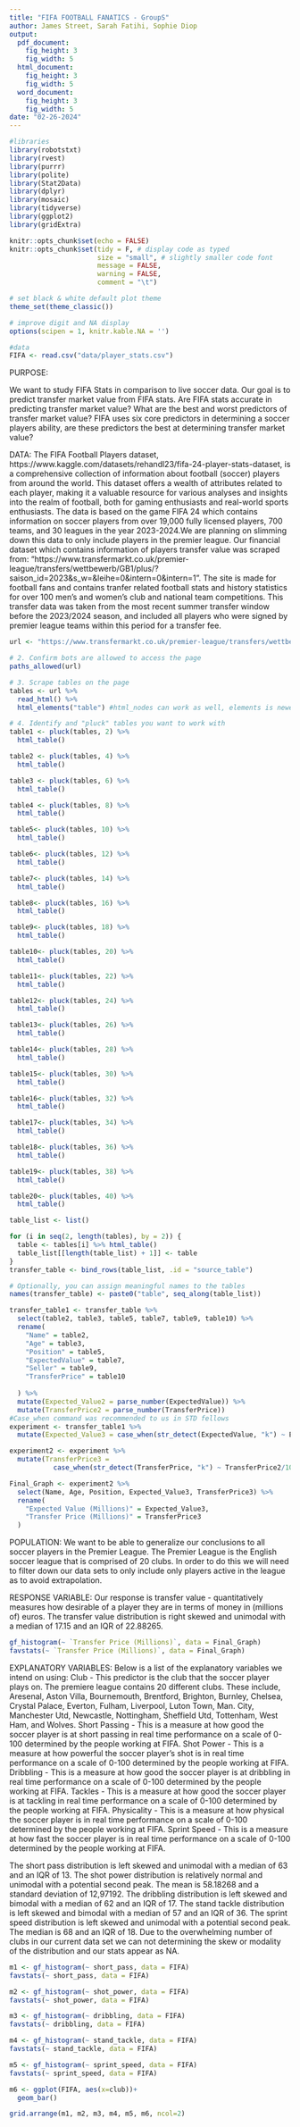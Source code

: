 ```yaml
---
title: "FIFA FOOTBALL FANATICS - GroupS"
author: James Street, Sarah Fatihi, Sophie Diop
output:
  pdf_document:
    fig_height: 3
    fig_width: 5
  html_document:
    fig_height: 3
    fig_width: 5
  word_document:
    fig_height: 3
    fig_width: 5
date: "02-26-2024"
---
```


```r
#libraries
library(robotstxt)
library(rvest)
library(purrr)
library(polite)
library(Stat2Data)
library(dplyr)
library(mosaic)
library(tidyverse)
library(ggplot2)
library(gridExtra)

knitr::opts_chunk$set(echo = FALSE)
knitr::opts_chunk$set(tidy = F, # display code as typed
                      size = "small", # slightly smaller code font
                      message = FALSE,
                      warning = FALSE,
                      comment = "\t") 

# set black & white default plot theme
theme_set(theme_classic())

# improve digit and NA display 
options(scipen = 1, knitr.kable.NA = '')

#data
FIFA <- read.csv("data/player_stats.csv")
```

PURPOSE: 

We want to study FIFA Stats in comparison to live soccer data. Our goal is to predict transfer market value from FIFA stats. Are FIFA stats accurate in predicting transfer market value? What are the best and worst predictors of transfer market value? FIFA uses six core predictors in determining a soccer players ability, are these predictors the best at determining transfer market value?

DATA: The FIFA Football Players dataset, https://www.kaggle.com/datasets/rehandl23/fifa-24-player-stats-dataset, is a comprehensive collection of information about football (soccer) players from around the world. This dataset offers a wealth of attributes related to each player, making it a valuable resource for various analyses and insights into the realm of football, both for gaming enthusiasts and real-world sports enthusiasts. The data is based on the game FIFA 24 which contains information on soccer players from over 19,000 fully licensed players, 700 teams, and 30 leagues in the year 2023-2024.We are planning on slimming down this data to only include players in the premier league. Our financial dataset which contains information of players transfer value was scraped from: "https://www.transfermarkt.co.uk/premier-league/transfers/wettbewerb/GB1/plus/?saison_id=2023&s_w=&leihe=0&intern=0&intern=1". The site is made for football fans and contains tranfer related football stats and history statistics for over 100 men's and women's club and national team competitions. This transfer data was taken from the most recent summer transfer window before the 2023/2024 season, and included all players who were signed by premier league teams within this period for a transfer fee.


```r
url <- "https://www.transfermarkt.co.uk/premier-league/transfers/wettbewerb/GB1/plus/?saison_id=2023&s_w=&leihe=0&intern=0&intern=1"

# 2. Confirm bots are allowed to access the page 
paths_allowed(url)

# 3. Scrape tables on the page
tables <- url %>%
  read_html() %>%
  html_elements("table") #html_nodes can work as well, elements is newer

# 4. Identify and "pluck" tables you want to work with
table1 <- pluck(tables, 2) %>% 
  html_table()

table2 <- pluck(tables, 4) %>% 
  html_table()

table3 <- pluck(tables, 6) %>% 
  html_table()

table4 <- pluck(tables, 8) %>% 
  html_table()

table5<- pluck(tables, 10) %>% 
  html_table()

table6<- pluck(tables, 12) %>% 
  html_table()

table7<- pluck(tables, 14) %>% 
  html_table()

table8<- pluck(tables, 16) %>% 
  html_table()

table9<- pluck(tables, 18) %>% 
  html_table()

table10<- pluck(tables, 20) %>% 
  html_table()

table11<- pluck(tables, 22) %>% 
  html_table()

table12<- pluck(tables, 24) %>% 
  html_table()

table13<- pluck(tables, 26) %>% 
  html_table()

table14<- pluck(tables, 28) %>% 
  html_table()

table15<- pluck(tables, 30) %>% 
  html_table()

table16<- pluck(tables, 32) %>% 
  html_table()

table17<- pluck(tables, 34) %>% 
  html_table()

table18<- pluck(tables, 36) %>% 
  html_table()

table19<- pluck(tables, 38) %>% 
  html_table()

table20<- pluck(tables, 40) %>% 
  html_table()

table_list <- list()

for (i in seq(2, length(tables), by = 2)) {
  table <- tables[i] %>% html_table()
  table_list[[length(table_list) + 1]] <- table
}
transfer_table <- bind_rows(table_list, .id = "source_table")

# Optionally, you can assign meaningful names to the tables
names(transfer_table) <- paste0("table", seq_along(table_list))
```


```r
transfer_table1 <- transfer_table %>%
  select(table2, table3, table5, table7, table9, table10) %>%
  rename(
    "Name" = table2,
    "Age" = table3,
    "Position" = table5,
    "ExpectedValue" = table7,
    "Seller" = table9,
    "TransferPrice" = table10
    
  ) %>%
  mutate(Expected_Value2 = parse_number(ExpectedValue)) %>%
  mutate(TransferPrice2 = parse_number(TransferPrice))
#Case_when command was recommended to us in STD fellows
experiment <- transfer_table1 %>%
  mutate(Expected_Value3 = case_when(str_detect(ExpectedValue, "k") ~ Expected_Value2/1000, TRUE ~ Expected_Value2))

experiment2 <- experiment %>%
  mutate(TransferPrice3 = 
           case_when(str_detect(TransferPrice, "k") ~ TransferPrice2/1000, TRUE ~ TransferPrice2))

Final_Graph <- experiment2 %>%
  select(Name, Age, Position, Expected_Value3, TransferPrice3) %>%
  rename(
    "Expected Value (Millions)" = Expected_Value3,
    "Transfer Price (Millions)" = TransferPrice3
  )
```

POPULATION: We want to be able to generalize our conclusions to all soccer players in the Premier League. The Premier League is the English soccer league that is comprised of 20 clubs. In order to do this we will need to filter down our data sets to only include only players active in the league as to avoid extrapolation. 

RESPONSE VARIABLE: Our response is transfer value - quantitatively measures how desirable of a player they are in terms of money in (millions of) euros. The transfer value distribution is right skewed and unimodal with a median of 17.15 and an IQR of 22.88265.


```r
gf_histogram(~ `Transfer Price (Millions)`, data = Final_Graph)
favstats(~ `Transfer Price (Millions)`, data = Final_Graph)
```


EXPLANATORY VARIABLES: 
Below is a list of the explanatory variables we intend on using:
Club - This predictor is the club that the soccer player plays on. The premiere league contains 20 different clubs. These include, Aresenal, Aston Villa, Bournemouth, Brentford, Brighton, Burnley, Chelsea, Crystal Palace, Everton, Fulham, Liverpool, Luton Town, Man. City, Manchester Utd, Newcastle, Nottingham, Sheffield Utd, Tottenham, West Ham, and Wolves.
Short Passing - This is a measure at how good the soccer player is at short passing in real time performance on a scale of 0-100 determined by the people working at FIFA.
Shot Power - This is a measure at how powerful the soccer player's shot is in real time performance on a scale of 0-100 determined by the people working at FIFA.
Dribbling - This is a measure at how good the soccer player is at dribbling in real time performance on a scale of 0-100 determined by the people working at FIFA.
Tackles - This is a measure at how good the soccer player is at tackling in real time performance on a scale of 0-100 determined by the people working at FIFA.
Physicality - This is a measure at how physical the soccer player is in real time performance on a scale of 0-100 determined by the people working at FIFA.
Sprint Speed - This is a measure at how fast the soccer player is in real time performance on a scale of 0-100 determined by the people working at FIFA.

The short pass distribution is left skewed and unimodal with a median of 63 and an IQR of 13. The shot power distribution is relatively normal and unimodal with a potential second peak. The mean is 58.18268 and a standard deviation of 12,97192. The dribbling distribution is left skewed and bimodal with a median of 62 and an IQR of 17. The stand tackle distribution is left skewed and bimodal with a median of 57 and an IQR of 36. The sprint speed distribution is left skewed and unimodal with a potential second peak. The median is 68 and an IQR of 18. Due to the overwhelming number of clubs in our current data set we can not determining the skew or modality of the distribution and our stats appear as NA. 

```r
m1 <- gf_histogram(~ short_pass, data = FIFA)
favstats(~ short_pass, data = FIFA)

m2 <- gf_histogram(~ shot_power, data = FIFA)
favstats(~ shot_power, data = FIFA)

m3 <- gf_histogram(~ dribbling, data = FIFA)
favstats(~ dribbling, data = FIFA)

m4 <- gf_histogram(~ stand_tackle, data = FIFA)
favstats(~ stand_tackle, data = FIFA)

m5 <- gf_histogram(~ sprint_speed, data = FIFA)
favstats(~ sprint_speed, data = FIFA)

m6 <- ggplot(FIFA, aes(x=club))+
  geom_bar()

grid.arrange(m1, m2, m3, m4, m5, m6, ncol=2) 
```

